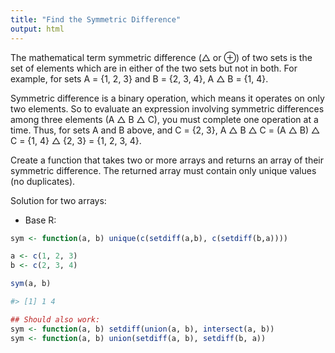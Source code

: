 ```yaml
---
title: "Find the Symmetric Difference"
output: html
---
```


The mathematical term symmetric difference (△ or ⊕) of two sets is the set of elements which are in either of the two sets but not in both. For example, for sets A = {1, 2, 3} and B = {2, 3, 4}, A △ B = {1, 4}.

Symmetric difference is a binary operation, which means it operates on only two elements. So to evaluate an expression involving symmetric differences among three elements (A △ B △ C), you must complete one operation at a time. Thus, for sets A and B above, and C = {2, 3}, A △ B △ C = (A △ B) △ C = {1, 4} △ {2, 3} = {1, 2, 3, 4}.

Create a function that takes two or more arrays and returns an array of their symmetric difference. The returned array must contain only unique values (no duplicates).

Solution for two arrays:

- Base R:
```r
sym <- function(a, b) unique(c(setdiff(a,b), c(setdiff(b,a))))

a <- c(1, 2, 3)
b <- c(2, 3, 4)

sym(a, b)

#> [1] 1 4

```
```r
## Should also work:
sym <- function(a, b) setdiff(union(a, b), intersect(a, b))
sym <- function(a, b) union(setdiff(a, b), setdiff(b, a))
```

